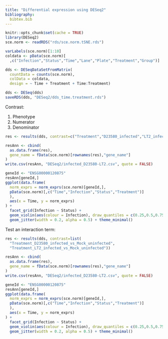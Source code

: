 ```yaml
---
title: "Differential expression using DESeq2"
bibliography:
  bibtex.bib
---
```


<!-- As HTML pages are built independently, large objects need to be
reimported from disk, and smaller ones quickly recomputed. -->

```r
knitr::opts_chunk$set(cache = TRUE)
library(DESeq2)
sce.norm <- readRDS("rds/sce.norm.tSNE.rds")
```

```r
varLabels(sce.norm)[1:10]
coldata <- pData(sce.norm)[
  ,c("Infection","Status","Time","Lane","Plate","Treatment","Group")]
```

```r
dds <- DESeqDataSetFromMatrix(
  countData = counts(sce.norm),
  colData = coldata,
  design = ~ Time + Treatment + Time:Treatment)
```

```r
dds <- DESeq(dds)
saveRDS(dds, "DESeq2/dds_time.treatment.rds")
```

Contrast: 

1) Phenotype
2) Numerator
3) Denominator

```r
res <- results(dds, contrast=c("Treatment","D23580_infected","LT2_infected"))
```

```r
resAnn <- cbind(
  as.data.frame(res),
  gene_name = fData(sce.norm)[rownames(res),"gene_name"]
)
write.csv(resAnn, "DESeq2/infected_D23580-LT2.csv", quote = FALSE)
```

```r
geneId <- "ENSG00000120875"
resAnn[geneId,]
ggplot(data.frame(
  norm_exprs = norm_exprs(sce.norm)[geneId,],
  pData(sce.norm)[,c("Time","Infection","Status","Treatment")]
  ),
  aes(x = Time, y = norm_exprs)
) +
  facet_grid(Infection ~ Status) +
  geom_violin(aes(colour = Infection), draw_quantiles = c(0.25,0.5,0.75)) +
  geom_jitter(width = 0.2, alpha = 0.5) + theme_minimal()
```

Test an interaction term:

```r
res <- results(dds, contrast=list(
  "Treatment_D23580_infected_vs_Mock_uninfected",
  "Treatment_LT2_infected_vs_Mock_uninfected"))
```

```r
resAnn <- cbind(
  as.data.frame(res),
  gene_name = fData(sce.norm)[rownames(res),"gene_name"]
)
write.csv(resAnn, "DESeq2/infected_D23580-LT2.csv", quote = FALSE)
```

```r
geneId <- "ENSG00000120875"
resAnn[geneId,]
ggplot(data.frame(
  norm_exprs = norm_exprs(sce.norm)[geneId,],
  pData(sce.norm)[,c("Time","Infection","Status","Treatment")]
  ),
  aes(x = Time, y = norm_exprs)
) +
  facet_grid(Infection ~ Status) +
  geom_violin(aes(colour = Infection), draw_quantiles = c(0.25,0.5,0.75)) +
  geom_jitter(width = 0.2, alpha = 0.5) + theme_minimal()
```

